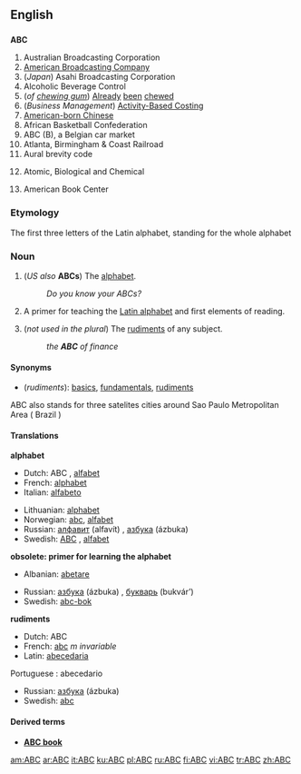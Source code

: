 {{see|abc}}
==English==

==={{initialism}}===
'''ABC'''

# Australian Broadcasting Corporation
# [[wikipedia:American_Broadcasting_Company|American Broadcasting Company]]
# (''Japan'') Asahi Broadcasting Corporation
# Alcoholic Beverage Control
# (''of [[chewing gum]]'') [[Already]] [[been]] [[chew]]ed
# (''Business Management'') [[w:Activity-based costing|Activity-Based Costing]]
# [[w:American-born Chinese|American-born Chinese]]
# African Basketball Confederation
# ABC (B), a Belgian car market
# Atlanta, Birmingham & Coast Railroad
# Aural brevity code
# {{Military}} Atomic, Biological and Chemical
# American Book Center

===Etymology===
The first three letters of the Latin alphabet, standing for the whole alphabet

===Noun===
{{en-noun}}

# (''US also'' '''ABCs''') {{uncountable}} The [[alphabet]].
#: ''Do you know your ABCs?''
# {{obsolete}} A primer for teaching the [[Latin alphabet]] and first elements of reading.
# (''not used in the plural'') The [[rudiment]]s of any subject.
#: ''the '''ABC''' of finance''

====Synonyms====
*(''rudiments''): [[basic]]s, [[fundamental]]s, [[rudiment]]s


ABC also stands for three satelites cities around Sao Paulo Metropolitan Area  ( Brazil )



====Translations====
'''alphabet'''
{{top}}
*Dutch: ABC {{n}}, [[alfabet]] {{n}}
*French: [[alphabet]] {{m}}
*Italian: [[alfabeto]] {{m}}
{{mid}}
*Lithuanian: [[alphabet#Lithuanian|alphabet]] {{m}}
*Norwegian: [[abc]], [[alfabet]] {{n}}
*Russian: [[алфавит]] (alfavít) {{m}}, [[азбука#Russian|азбука]] (ázbuka) {{f}}
*Swedish: [[ABC#Swedish|ABC]] {{n}}, [[alfabet]] {{n}}
{{bottom}}

'''obsolete: primer for learning the alphabet'''
{{top}}
*Albanian: [[abetare]]
{{mid}}
*Russian: [[азбука]] (ázbuka) {{f}}, [[букварь]] (bukvár’) {{m}}
*Swedish: [[abc-bok]] {{c}}
{{bottom}}

'''rudiments'''
{{top}}
*Dutch: ABC {{n}}
*French: [[abc]] ''m invariable''
*Latin: [[abecedaria]] {{f}}
{{mid}}
Portuguese :  abecedario
*Russian: [[азбука#Russian|азбука]] (ázbuka) {{f}}
*Swedish: [[abc]] {{n}}
{{bottom}}

====Derived terms====
*'''[[ABC book]]'''<!-- a primer. Shakespeare, ''King John, I-i'', as an "absey" book-->

[[am:ABC]]
[[ar:ABC]]
[[it:ABC]]
[[ku:ABC]]
[[pl:ABC]]
[[ru:ABC]]
[[fi:ABC]]
[[vi:ABC]]
[[tr:ABC]]
[[zh:ABC]]